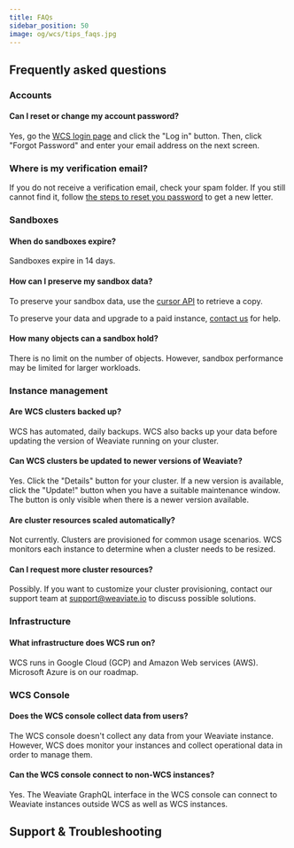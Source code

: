 ```yaml
---
title: FAQs
sidebar_position: 50
image: og/wcs/tips_faqs.jpg
---
```


## Frequently asked questions

### Accounts

#### Can I reset or change my account password?

Yes, go the [WCS login page](https://console.weaviate.cloud/) and click the "Log in" button. Then, click "Forgot Password" and enter your email address on the next screen.

### Where is my verification email?

If you do not receive a verification email, check your spam folder. If you still cannot find it, follow [the steps to reset you password](./faq.mdx#can-i-reset-or-change-my-account-password) to get a new letter.

### Sandboxes

#### When do sandboxes expire?

Sandboxes expire in 14 days.

#### How can I preserve my sandbox data?

To preserve your sandbox data, use the [cursor API](/developers/weaviate/api/rest/objects#exhaustive-listing-using-a-cursor-after) to retrieve a copy.

To preserve your data and upgrade to a paid instance, [contact us](/pricing#contact-sales) for help.

#### How many objects can a sandbox hold?

There is no limit on the number of objects. However, sandbox performance may be limited for larger workloads.

### Instance management

#### Are WCS clusters backed up?

WCS has automated, daily backups. WCS also backs up your data before updating the version of Weaviate running on your cluster.

#### Can WCS clusters be updated to newer versions of Weaviate?

Yes. Click the "Details" button for your cluster. If a new version is available, click the "Update!" button when you have a suitable maintenance window. The button is only visible when there is a newer version available. 

#### Are cluster resources scaled automatically?

Not currently. Clusters are provisioned for common usage scenarios. WCS monitors each instance to determine when a cluster needs to be resized.

#### Can I request more cluster resources?

Possibly. If you want to customize your cluster provisioning, contact our support team at [support@weaviate.io](mailto:support@weaviate.io) to discuss possible solutions.

### Infrastructure

#### What infrastructure does WCS run on?

WCS runs in Google Cloud (GCP) and Amazon Web services (AWS). Microsoft Azure is on our roadmap.

### WCS Console

#### Does the WCS console collect data from users?

The WCS console doesn't collect any data from your Weaviate instance. However, WCS does monitor your instances and collect operational data in order to manage them. 

#### Can the WCS console connect to non-WCS instances?

Yes. The Weaviate GraphQL interface in the WCS console can connect to Weaviate instances outside WCS as well as WCS instances.

## Support & Troubleshooting


<SupportAndTrouble />
